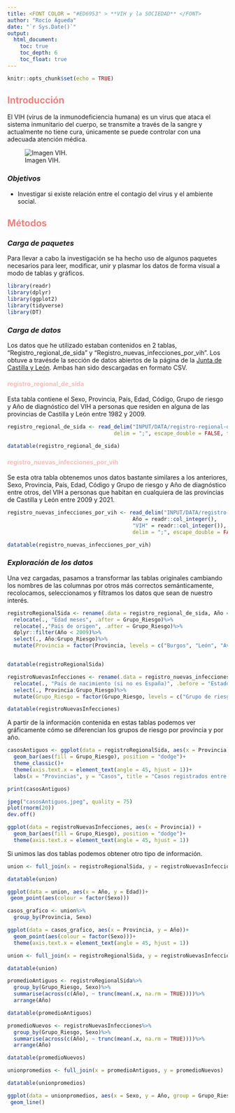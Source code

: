 ```yaml
---
title: <FONT COLOR = "#ED6953" > **VIH y la SOCIEDAD** </FONT>
author: "Rocío Águeda"
date: "`r Sys.Date()`"
output:
  html_document:
    toc: true
    toc_depth: 6
    toc_float: true
---
```


```r
knitr::opts_chunk$set(echo = TRUE)
```

## <span style = "color: LightCoral;"> Introducción </span>

El VIH (virus de la inmunodeficiencia humana) es un virus que ataca el sistema inmunitario del cuerpo, se transmite a través de la sangre y actualmente no tiene cura, únicamente se puede controlar con una adecuada atención médica.

![Imagen VIH.](INPUT/IMAGENES/VIH.jpg)

### *Objetivos*

- Investigar si existe relación entre el contagio del virus y el ambiente social.

## <span style = "color: LightCoral;"> Métodos </span>

### *Carga de paquetes*

Para llevar a cabo la investigación se ha hecho uso de algunos paquetes necesarios para leer, modificar, unir y plasmar los datos de forma visual a modo de tablas y gráficos.

```r
library(readr)
library(dplyr)
library(ggplot2)
library(tidyverse)
library(DT)
```

### *Carga de datos*

Los datos que he utilizado estaban contenidos en 2 tablas, "Registro_regional_de_sida" y "Registro_nuevas_infecciones_por_vih". Los obtuve a travésde la sección de datos abiertos de la página de la [Junta de Castilla y León](https://datosabiertos.jcyl.es/web/es/datos-abiertos-castilla-leon.html). 
Ambas han sido descargadas en formato CSV.

#### <span style = "color: #f7bbbb;"> registro_regional_de_sida </span>

Esta tabla contiene el Sexo, Provincia, País, Edad, Código, Grupo de riesgo y Año de diagnóstico del VIH a personas que residen en alguna de las provincias de Castilla y León entre 1982 y 2009.

```r

registro_regional_de_sida <- read_delim("INPUT/DATA/registro-regional-de-sida.csv",
                                  delim = ";", escape_double = FALSE, trim_ws = TRUE)

datatable(registro_regional_de_sida)
```


#### <span style = "color: #f7bbbb;"> registro_nuevas_infecciones_por_vih </span>

Se esta otra tabla obtenemos unos datos bastante similares a los anteriores, Sexo, Provincia, País, Edad, Código y Grupo de riesgo y Año de diagnóstico entre otros, del VIH a personas que habitan en cualquiera de las provincias de Castilla y León entre 2009 y 2021.

```r

registro_nuevas_infecciones_por_vih <- read_delim("INPUT/DATA/registro-nuevas-infecciones-por-vih.csv",col_types = cols(
                                        Año = readr::col_integer(),
                                        "VIH" = readr::col_integer()),
                                        delim = ";", escape_double = FALSE, trim_ws = TRUE)

datatable(registro_nuevas_infecciones_por_vih)
```

### *Exploración de los datos*

Una vez cargadas, pasamos a transformar las tablas originales cambiando los nombres de las columnas por otros más correctos semánticamente, recolocamos, seleccionamos y filtramos los datos que sean de nuestro interés.

```r
registroRegionalSida <- rename(.data = registro_regional_de_sida, Año = "Año de diagnóstico", Edad = "Edad años", Codigo_Riesgo = "Código Grupo de riesgo", Grupo_Riesgo = "Grupo de riesgo", Provincia = "provincia")%>%
  relocate(., "Edad meses", .after = Grupo_Riesgo)%>%
  relocate(.,"País de origen", .after = Grupo_Riesgo)%>%
  dplyr::filter(Año < 2009)%>%
  select(., Año:Grupo_Riesgo)%>%
  mutate(Provincia = factor(Provincia, levels = c("Burgos", "León", "Avila", "Zamora", "Salamanca", "Segovia", "Valladolid", "Palencia", "Soria"), labels = c("BURGOS", "LEON", "AVILA", "ZAMORA", "SALAMANCA", "SEGOVIA", "VALLADOLID", "PALENCIA", "SORIA")))


datatable(registroRegionalSida)
```

```r
registroNuevasInfecciones <- rename(.data = registro_nuevas_infecciones_por_vih, Provincia = "Provincia residencia", Codigo_Riesgo = "Código Grupo de riesgo asignado", Grupo_Riesgo = "grupo riesgo", Año = "VIH")%>%
  relocate(., "País de nacimiento (si no es España)", .before = "Estado clínico de la infección por VIH")%>%
  select(., Provincia:Grupo_Riesgo)%>%
  mutate(Grupo_Riesgo = factor(Grupo_Riesgo, levels = c("Grupo de riesgo desconocido", "Hijo de madre a riesgo", "Personas que se inyectan drogas", "Personas que se inyectan drogas / Varones homo/bisexuales", "Receptores de hemoderivados", "Receptor trasfusiones", "Relaciones Heterosexuales", "Varones homosexuales / bisexuales"), labels = c("Grupo de riesgo desconocido", "Hijo de madre a riesgo", "Personas que se inyectan drogas", "Personas que se inyectan drogas / Varones homo/bisexuales", "Receptores de hemoderivados", "Receptores de transfusión", "Relaciones Heterosexuales", "Varones homosexuales / bisexuales")))

datatable(registroNuevasInfecciones)
```
A partir de la información contenida en estas tablas podemos ver gráficamente cómo se diferencian los grupos de riesgo por provincia y por año.
```r
casosAntiguos <- ggplot(data = registroRegionalSida, aes(x = Provincia)) +
  geom_bar(aes(fill = Grupo_Riesgo), position = "dodge")+
  theme_classic()+
  theme(axis.text.x = element_text(angle = 45, hjust = 1))+
  labs(x = "Provincias", y = "Casos", title = "Casos registrados entre 1982 y 2009", colour = "Grupo de Riesgo" )

print(casosAntiguos)

jpeg("casosAntiguos.jpeg", quality = 75)
plot(rnorm(20))
dev.off()
```

```r

ggplot(data = registroNuevasInfecciones, aes(x = Provincia)) +
  geom_bar(aes(fill = Grupo_Riesgo), position = "dodge")+
  theme(axis.text.x = element_text(angle = 45, hjust = 1))
```
Si unimos las dos tablas podemos obtener otro tipo de información.
```r
union <- full_join(x = registroRegionalSida, y = registroNuevasInfecciones)

datatable(union)
```

```r
ggplot(data = union, aes(x = Año, y = Edad))+
 geom_point(aes(colour = factor(Sexo)))
```

```r
casos_grafico <- union%>%
  group_by(Provincia, Sexo)

ggplot(data = casos_grafico, aes(x = Provincia, y = Año))+
  geom_point(aes(colour = factor(Sexo)))+
  theme(axis.text.x = element_text(angle = 45, hjust = 1))
```

```r
union <- full_join(x = registroRegionalSida, y = registroNuevasInfecciones)

datatable(union)
```

```r
promedioAntiguos <- registroRegionalSida%>%
  group_by(Grupo_Riesgo, Sexo)%>%
  summarise(across(c(Año), ~ trunc(mean(.x, na.rm = TRUE))))%>%
  arrange(Año)

datatable(promedioAntiguos)
```

```r
promedioNuevos <- registroNuevasInfecciones%>%
  group_by(Grupo_Riesgo, Sexo)%>%
  summarise(across(c(Año), ~ trunc(mean(.x, na.rm = TRUE))))%>%
  arrange(Año)

datatable(promedioNuevos) 
```

```r
unionpromedios <- full_join(x = promedioAntiguos, y = promedioNuevos)

datatable(unionpromedios)
```

```r
ggplot(data = unionpromedios, aes(x = Sexo, y = Año, group = Grupo_Riesgo, color = Grupo_Riesgo))+
 geom_line()

```
